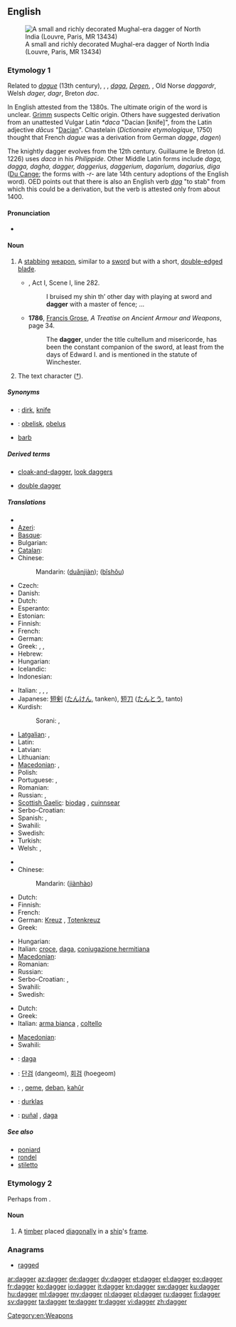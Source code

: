 {{wikipedia|dab=dagger (disambiguation)|dagger}}
==English==
[[Image:Dagger_India_Louvre_MR13434.jpg|thumb|A small and richly decorated Mughal-era dagger of North India (Louvre, Paris, MR 13434)]]

===Etymology 1===
Related to {{etyl|fro}} ''[[dague]]'' (13th century),  {{etyl|oc}}, {{etyl|it}},  {{etyl|es}} ''[[daga]]'', {{etyl|de}} ''[[Degen]]'', {{etyl|gml}} {{term|dagge||knife's point|lang=gml}}, Old Norse ''daggardr'', Welsh ''dager, dagr'', Breton ''dac''.

In English attested from the 1380s.
The ultimate origin of the word is unclear. [http://germazope.uni-trier.de:8080/Projekte/WBB2009/DWB/wbgui_py?lemid=GM03434 Grimm] suspects Celtic origin.
Others have suggested derivation from an unattested Vulgar Latin ''*daca'' "Dacian [knife]", from the Latin adjective ''dācus'' "[http://en.wikipedia.org/wiki/Dacia Dacian]". Chastelain (''Dictionaire etymologique'', 1750) thought that French ''dague'' was a derivation from German ''dagge'', ''dagen'')

The knightly dagger evolves from the 12th century. Guillaume le Breton (d. 1226) uses ''daca'' in his ''Philippide''. Other Middle Latin forms include ''daga, dagga, dagha, dagger, daggerius, daggerium, dagarium, dagarius, diga'' ([http://ducange.enc.sorbonne.fr/DAGGER Du Cange]; the forms with ''-r-'' are late 14th century adoptions of the English word).
OED points out that there is also an English verb ''[[dag]]'' "to stab" from which this could be a derivation, but the verb is attested only from about 1400.

====Pronunciation====
* {{rhymes|æɡə(r)}}

====Noun====
{{en-noun}}

# {{context|weapon}}  A [[stab]]bing [[weapon]], similar to a [[sword]] but with a short, [[double-edged]] [[blade]].
#* {{RQ:Shakespeare Wives}}, Act I, Scene I, line 282.
#*: I bruised my shin th’ other day with playing at sword and '''dagger''' with a master of fence; ...
#* '''1786''', [[w:Francis Grose|Francis Grose]], ''A Treatise on Ancient Armour and Weapons'', page 34.
#*: The '''dagger''', under the title cultellum and misericorde, has been the constant companion of the sword, at least from the days of Edward I. and is mentioned in the statute of Winchester.
# The text character ([[†]]).

=====Synonyms=====
* {{italbrac|stabbing weapon}}: [[dirk]], [[knife]]
* {{italbrac|text character}}: [[obelisk]], [[obelus]]
* {{italbrac|anything that causes pain like a dagger}} [[barb]]

=====Derived terms=====
* {{sense|weapon}} [[cloak-and-dagger]], [[look daggers]]
* {{sense|text character}} [[double dagger]]

=====Translations=====
{{trans-top|a stabbing weapon}}
* {{trreq|Armenian}}
* [[Azeri]]: {{t|az|xəncər}}
* [[Basque]]: {{t|eu|sastagai}}
* Bulgarian: {{t+|bg|кама|f}}
* [[Catalan]]: {{t|ca|daga|f}}
* Chinese:
*: Mandarin: {{zh-ts|[[短]][[劍]]|[[短]][[剑]]}} ([[duǎn]][[jiàn]]); {{zh-ts|匕首|匕首}} ([[bǐ]][[shǒu]])
* Czech: {{t+|cs|dýka|f}}
* Danish: {{t-|da|dolk|c}}
* Dutch: {{t+|nl|dolk|m}}
* Esperanto: {{t-|eo|ponardo|xs=Esperanto}}
* Estonian: {{t|et|pistoda}}
* Finnish: {{t+|fi|tikari}}
* French: {{t+|fr|poignard|m}}
* German: {{t+|de|Dolch|m}}
* Greek: {{t+|el|στιλέτο|n|tr=stiléto}}, {{t+|el|εγχειρίδιο|n|tr=encheirídio}}, {{t+|el|ξιφίδιο|n|tr=xifídio}}
* Hebrew: {{t+|he|פגיון|m|tr=pigyon}}
* Hungarian: {{t+|hu|tőr}}
* Icelandic: {{t-|is|rýtingur|m}}
* Indonesian: {{t-|id|belati|xs=Indonesian}}
{{trans-mid}}
* Italian: {{t-|it|daga|f}}, {{t-|it|pugnale|m}}, {{t-|it|stiletto|m}}, {{t-|it|misericordia|f}}
* Japanese: [[短剣]] ([[たんけん]], tanken), [[短刀]] ([[たんとう]], tanto)
* Kurdish:
*: Sorani: {{t|ku|ده‌بان|tr=deban|sc=ku-Arab}}, {{t|ku|خه‌نجه‌ر|tr=xencer|sc=ku-Arab}}
* [[Latgalian]]: {{tø|ltg|tutyns|m}}, {{tø|ltg|mylyns|m}}
* Latin: {{t-|la|pugio|m}}
* Latvian: {{t|lv|duncis}}
* Lithuanian: {{t|lt|peilis|m}}
* [[Macedonian]]: {{t-|mk|бодеж|m|tr=bódež}},  {{t|mk|кама|f|tr=káma}}
* Polish: {{t+|pl|sztylet|m}}
* Portuguese: {{t+|pt|adaga|f}}, {{t+|pt|punhal|m}}
* Romanian: {{t|ro|pumnal|n}}
* Russian: {{t|ru|стилет}}, {{t+|ru|кинжал|m|tr=kinžál}}
* [[Scottish Gaelic]]: [[biodag]] {{f}}, [[cuinnsear]] {{m}}
* Serbo-Croatian: {{t|sh|bodež|m}}
* Spanish: {{t-|es|daga|f}},  {{t-|es|puñal|m}}
* Swahili: {{t+|sw|jambia|xs=Swahili}}
* Swedish: {{t+|sv|dolk|c}}
* Turkish: {{t|tr|hançer}}
* Welsh: {{t|cy|bidog|m|f|xs=Welsh}},  {{t|cy|bidogau|p|xs=Welsh}}
{{trans-bottom}}

{{trans-top|a text character}}
* {{trreq|Armenian}}
* Chinese:
*: Mandarin: {{zh-ts|[[劍]][[號]]|[[剑]][[号]]}} ([[jiàn]][[hào]])
* Dutch: {{t+|nl|kruis|n}}
* Finnish: {{t+|fi|risti}}
* French: {{t+|fr|croix|f}}
* German: [[Kreuz]] {{n}}, [[Totenkreuz]]
* Greek: {{t+|el|οβελίσκος|m|tr=ovelískos}}
{{trans-mid}}
* Hungarian: {{t+|hu|kereszt}}
* Italian: [[croce]], [[daga]], [[coniugazione hermitiana]] {{m}}
* [[Macedonian]]: {{t-|mk|крст|m|tr=k'rst}}
* Romanian: {{t|ro|semn de carte|n}}
* Russian: {{t+|ru|крестик|m|tr=kr'éstik}}
* Serbo-Croatian: {{t|sh|križ|xs=Serbo-Croatian}}, {{t|sh|krst|xs=Serbo-Croatian}}
* Swahili: {{t+|sw|nyambuo|xs=Swahili}}
* Swedish: {{t+|sv|kors|n}}
{{trans-bottom}}

{{trans-top|anything that causes pain like a dagger}}
* Dutch: {{t+|nl|dolk|m}}
* Greek: {{t|el|σφάχτης|m|tr=sfáchtis|sc=Grek}}
* Italian: [[arma bianca]] {{f}}, [[coltello]] {{m}}
{{trans-mid}}
* [[Macedonian]]: {{t-|mk|бодеж|m|tr=bódež}}
* Swahili: {{t+|sw|nyambuo|xs=Swahili}}
{{trans-bottom}}

{{checktrans-top}}
* {{ttbc|ia}}: [[daga]]
* {{ttbc|ko}}: [[단검]] (dangeom), [[회검]] (hoegeom)
{{trans-mid}}
* {{ttbc|ku}}: {{t|ku|xencer}} {{f}}, [[qeme]], [[deban]], [[kahûr]]
* {{ttbc|lt}}: [[durklas]] {{m}}
* {{ttbc|es}}: [[puñal]] {{m}}, [[daga]] {{f}}
{{trans-bottom}}

=====See also=====
* [[poniard]]
* [[rondel]]
* [[stiletto]]

===Etymology 2===
Perhaps from {{term|diagonal}}.

====Noun====
{{en-noun}}

# A [[timber]] placed [[diagonal]]ly in a [[ship]]'s [[frame]].
#: {{rfquotek|Knight}}

===Anagrams===
* [[ragged#English|ragged]]

[[Category:en:Weapons]]

[[ar:dagger]]
[[az:dagger]]
[[de:dagger]]
[[dv:dagger]]
[[et:dagger]]
[[el:dagger]]
[[eo:dagger]]
[[fr:dagger]]
[[ko:dagger]]
[[io:dagger]]
[[it:dagger]]
[[kn:dagger]]
[[sw:dagger]]
[[ku:dagger]]
[[hu:dagger]]
[[ml:dagger]]
[[my:dagger]]
[[nl:dagger]]
[[pl:dagger]]
[[ru:dagger]]
[[fi:dagger]]
[[sv:dagger]]
[[ta:dagger]]
[[te:dagger]]
[[tr:dagger]]
[[vi:dagger]]
[[zh:dagger]]